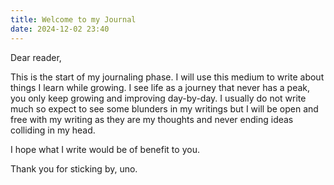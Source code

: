 ```yaml
---
title: Welcome to my Journal
date: 2024-12-02 23:40
---
```


Dear reader,

This is the start of my journaling phase. I will use this medium to write about things I learn while growing. I see life as a journey that never has a peak, you only keep growing and improving day-by-day. I usually do not write much so expect to see some blunders in my writings but I will be open and free with my writing as they are my thoughts and never ending ideas colliding in my head.

I hope what I write would be of benefit to you.

Thank you for sticking by,
uno.